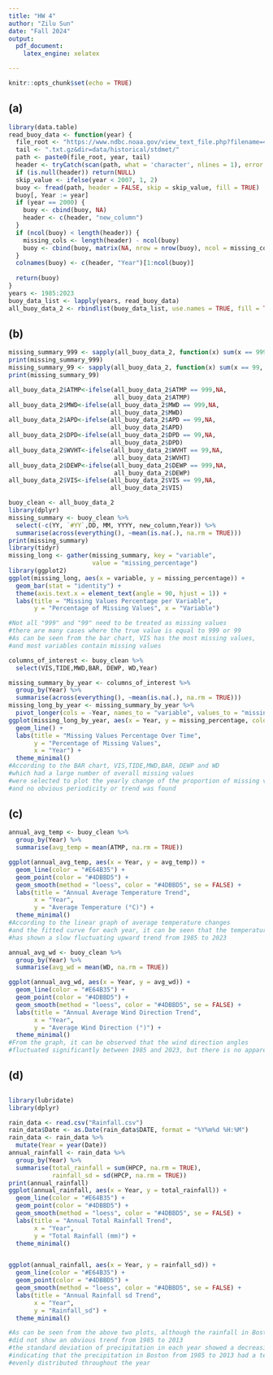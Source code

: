 ```yaml
---
title: "HW 4"
author: "Zilu Sun"
date: "Fall 2024"
output:
  pdf_document:
    latex_engine: xelatex

---
```


```r
knitr::opts_chunk$set(echo = TRUE)
```

## (a)

```r
library(data.table)
read_buoy_data <- function(year) {
  file_root <- "https://www.ndbc.noaa.gov/view_text_file.php?filename=44013h"
  tail <- ".txt.gz&dir=data/historical/stdmet/"
  path <- paste0(file_root, year, tail)
  header <- tryCatch(scan(path, what = 'character', nlines = 1), error = function(e) NULL)
  if (is.null(header)) return(NULL)
  skip_value <- ifelse(year < 2007, 1, 2)
  buoy <- fread(path, header = FALSE, skip = skip_value, fill = TRUE)
  buoy[, Year := year]
  if (year == 2000) {
    buoy <- cbind(buoy, NA)
    header <- c(header, "new_column") 
  }
  if (ncol(buoy) < length(header)) {
    missing_cols <- length(header) - ncol(buoy)
    buoy <- cbind(buoy, matrix(NA, nrow = nrow(buoy), ncol = missing_cols))
  }
  colnames(buoy) <- c(header, "Year")[1:ncol(buoy)]
  
  return(buoy)
}
years <- 1985:2023
buoy_data_list <- lapply(years, read_buoy_data)
all_buoy_data_2 <- rbindlist(buoy_data_list, use.names = TRUE, fill = TRUE)
```

## (b)

```r
missing_summary_999 <- sapply(all_buoy_data_2, function(x) sum(x == 999, na.rm = TRUE))
print(missing_summary_999)
missing_summary_99 <- sapply(all_buoy_data_2, function(x) sum(x == 99, na.rm = TRUE))
print(missing_summary_99)

all_buoy_data_2$ATMP<-ifelse(all_buoy_data_2$ATMP == 999,NA, 
                             all_buoy_data_2$ATMP)
all_buoy_data_2$MWD<-ifelse(all_buoy_data_2$MWD == 999,NA, 
                            all_buoy_data_2$MWD)
all_buoy_data_2$APD<-ifelse(all_buoy_data_2$APD == 99,NA, 
                            all_buoy_data_2$APD)
all_buoy_data_2$DPD<-ifelse(all_buoy_data_2$DPD == 99,NA, 
                            all_buoy_data_2$DPD)
all_buoy_data_2$WVHT<-ifelse(all_buoy_data_2$WVHT == 99,NA, 
                             all_buoy_data_2$WVHT)
all_buoy_data_2$DEWP<-ifelse(all_buoy_data_2$DEWP == 999,NA,
                             all_buoy_data_2$DEWP)
all_buoy_data_2$VIS<-ifelse(all_buoy_data_2$VIS == 99,NA, 
                            all_buoy_data_2$VIS)

buoy_clean <- all_buoy_data_2
library(dplyr)
missing_summary <- buoy_clean %>%
  select(-c(YY, `#YY`,DD, MM, YYYY, new_column,Year)) %>%
  summarise(across(everything(), ~mean(is.na(.), na.rm = TRUE)))
print(missing_summary)
library(tidyr)
missing_long <- gather(missing_summary, key = "variable", 
                       value = "missing_percentage")
library(ggplot2)
ggplot(missing_long, aes(x = variable, y = missing_percentage)) +
  geom_bar(stat = "identity") +
  theme(axis.text.x = element_text(angle = 90, hjust = 1)) +
  labs(title = "Missing Values Percentage per Variable", 
       y = "Percentage of Missing Values", x = "Variable")

#Not all "999" and "99" need to be treated as missing values
#there are many cases where the true value is equal to 999 or 99
#As can be seen from the bar chart, VIS has the most missing values,
#and most variables contain missing values

columns_of_interest <- buoy_clean %>%
  select(VIS,TIDE,MWD,BAR, DEWP, WD,Year)

missing_summary_by_year <- columns_of_interest %>%
  group_by(Year) %>%
  summarise(across(everything(), ~mean(is.na(.), na.rm = TRUE)))
missing_long_by_year <- missing_summary_by_year %>%
  pivot_longer(cols = -Year, names_to = "variable", values_to = "missing_percentage")
ggplot(missing_long_by_year, aes(x = Year, y = missing_percentage, color = variable)) +
  geom_line() +
  labs(title = "Missing Values Percentage Over Time",
       y = "Percentage of Missing Values",
       x = "Year") +
  theme_minimal()
#According to the BAR chart, VIS,TIDE,MWD,BAR, DEWP and WD
#which had a large number of overall missing values
#were selected to plot the yearly change of the proportion of missing values
#and no obvious periodicity or trend was found


```

## (c)

```r

annual_avg_temp <- buoy_clean %>%
  group_by(Year) %>%
  summarise(avg_temp = mean(ATMP, na.rm = TRUE))

ggplot(annual_avg_temp, aes(x = Year, y = avg_temp)) +
  geom_line(color = "#E64B35") +
  geom_point(color = "#4DBBD5") + 
  geom_smooth(method = "loess", color = "#4DBBD5", se = FALSE) +
  labs(title = "Annual Average Temperature Trend",
       x = "Year",
       y = "Average Temperature (°C)") +
  theme_minimal()
#According to the linear graph of average temperature changes 
#and the fitted curve for each year, it can be seen that the temperature 
#has shown a slow fluctuating upward trend from 1985 to 2023

annual_avg_wd <- buoy_clean %>%
  group_by(Year) %>%
  summarise(avg_wd = mean(WD, na.rm = TRUE))

ggplot(annual_avg_wd, aes(x = Year, y = avg_wd)) +
  geom_line(color = "#E64B35") +
  geom_point(color = "#4DBBD5") + 
  geom_smooth(method = "loess", color = "#4DBBD5", se = FALSE) +
  labs(title = "Annual Average Wind Direction Trend",
       x = "Year",
       y = "Average Wind Direction (°)") +
  theme_minimal()
#From the graph, it can be observed that the wind direction angles 
#fluctuated significantly between 1985 and 2023, but there is no apparent trend

```
## (d)
## 
```r
library(lubridate)
library(dplyr)

rain_data <- read.csv("Rainfall.csv") 
rain_data$Date <- as.Date(rain_data$DATE, format = "%Y%m%d %H:%M") 
rain_data <- rain_data %>%
  mutate(Year = year(Date))
annual_rainfall <- rain_data %>%
  group_by(Year) %>%
  summarise(total_rainfall = sum(HPCP, na.rm = TRUE),
            rainfall_sd = sd(HPCP, na.rm = TRUE))
print(annual_rainfall)
ggplot(annual_rainfall, aes(x = Year, y = total_rainfall)) +
  geom_line(color = "#E64B35") +
  geom_point(color = "#4DBBD5") + 
  geom_smooth(method = "loess", color = "#4DBBD5", se = FALSE) +
  labs(title = "Annual Total Rainfall Trend",
       x = "Year",
       y = "Total Rainfall (mm)") +
  theme_minimal()


ggplot(annual_rainfall, aes(x = Year, y = rainfall_sd)) +
  geom_line(color = "#E64B35") +
  geom_point(color = "#4DBBD5") + 
  geom_smooth(method = "loess", color = "#4DBBD5", se = FALSE) +
  labs(title = "Annual Rainfall sd Trend",
       x = "Year",
       y = "Rainfall_sd") +
  theme_minimal()

#As can be seen from the above two plots, although the rainfall in Boston 
#did not show an obvious trend from 1985 to 2013
#the standard deviation of precipitation in each year showed a decreasing trend, 
#indicating that the precipitation in Boston from 1985 to 2013 had a tendency to be 
#evenly distributed throughout the year

```